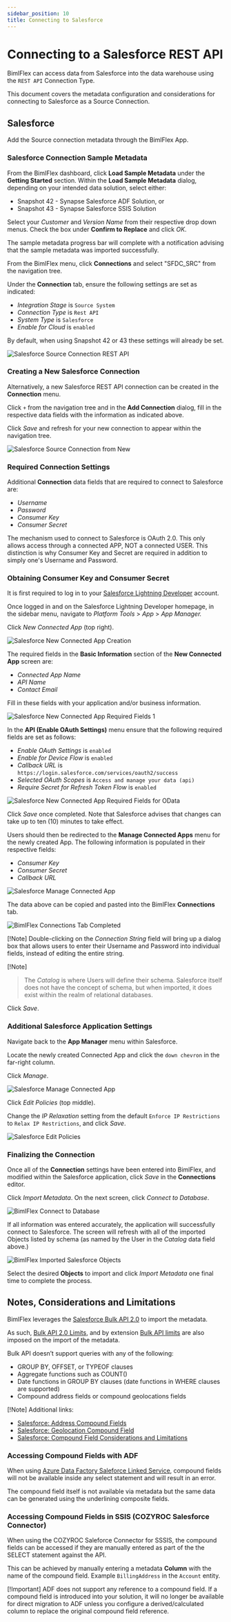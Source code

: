 ---
sidebar_position: 10
title: Connecting to Salesforce
---
<head>
  <meta name="varigenceProduct" content="BimlFlex"></meta>
  <meta name="varigenceArticleType" content="Conceptual"></meta>
</head>


# Connecting to a Salesforce REST API

BimlFlex can access data from Salesforce into the data warehouse using the `REST API` Connection Type.

This document covers the metadata configuration and considerations for connecting to Salesforce as a Source Connection.

## Salesforce

Add the Source connection metadata through the BimlFlex App.

### Salesforce Connection Sample Metadata

From the BimlFlex dashboard, click **Load Sample Metadata** under the **Getting Started** section.
Within the **Load Sample Metadata** dialog, depending on your intended data solution, select either:

* Snapshot 42 - Synapse Salesforce ADF Solution, or
* Snapshot 43 - Synapse Salesforce SSIS Solution

Select your *Customer* and *Version Name* from their respective drop down menus.
Check the box under **Confirm to Replace** and click *OK*.

The sample metadata progress bar will complete with a notification advising that the sample metadata was imported successfully.

From the BimlFlex menu, click **Connections** and select "SFDC_SRC" from the navigation tree.

Under the **Connection** tab, ensure the following settings are set as indicated:

* *Integration Stage* is `Source System`
* *Connection Type* is `Rest API`
* *System Type* is `Salesforce`
* *Enable for Cloud* is `enabled`

By default, when using Snapshot 42 or 43 these settings will already be set.

![Salesforce Source Connection REST API](/img/bimlflex/bfx-sfdc-rest-api-connection-sample.png "Salesforce Source Connection via Sample Metadata")

### Creating a New Salesforce Connection

Alternatively, a new Salesforce REST API connection can be created in the **Connection** menu.

Click `+` from the navigation tree and in the **Add Connection** dialog, fill in the respective data fields with the information as indicated above.

Click *Save* and refresh for your new connection to appear within the navigation tree.

![Salesforce Source Connection from New](/img/bimlflex/bfx-sfdc-rest-api-new-connection.png "Salesforce Source Connection from New")

### Required Connection Settings

Additional **Connection** data fields that are required to connect to Salesforce are:

* *Username*
* *Password*
* *Consumer Key*
* *Consumer Secret*

The mechanism used to connect to Salesforce is OAuth 2.0. This only allows access through a connected APP, NOT a connected USER.
This distinction is why Consumer Key and Secret are required in addition to simply one's Username and Password.

### Obtaining Consumer Key and Consumer Secret

It is first required to log in to your [Salesforce Lightning Developer](https://login.salesforce.com) account.

Once logged in and on the Salesforce Lightning Developer homepage, in the sidebar menu, navigate to *Platform Tools* > *App* > *App Manager.*

Click *New Connected App* (top right).

![Salesforce New Connected App Creation](/img/bimlflex/bfx-sfdc-new-connected-app.png "Salesforce New Connected App Creation")

The required fields in the **Basic Information** section of the **New Connected App** screen are:

* *Connected App Name*
* *API Name*
* *Contact Email*

Fill in these fields with your application and/or business information.

![Salesforce New Connected App Required Fields 1](/img/bimlflex/bfx-sfdc-new-connected-app-required-fields.png "Required Fields 1")

In the **API (Enable OAuth Settings)** menu ensure that the following required fields are set as follows:

* *Enable OAuth Settings* is `enabled`
* *Enable for Device Flow* is `enabled`
* *Callback URL* is `https://login.salesforce.com/services/oauth2/success`
* *Selected OAuth Scopes* is `Access and manage your data (api)`
* *Require Secret for Refresh Token Flow* is `enabled`

![Salesforce New Connected App Required Fields for OData](/img/bimlflex/bfx-sfdc-new-connected-app-oath-required-fields.png "Salesforce OAuth Required Fields")

Click *Save* once completed.
Note that Salesforce advises that changes can take up to ten (10) minutes to take effect.

Users should then be redirected to the **Manage Connected Apps** menu for the newly created App.
The following information is populated in their respective fields:

* *Consumer Key*
* *Consumer Secret*
* *Callback URL*

![Salesforce Manage Connected App](/img/bimlflex/bfx-sfdc-manage-connected-app.png "Salesforce Managed Connected App Menu")

The data above can be copied and pasted into the BimlFlex **Connections** tab.

![BimlFlex Connections Tab Completed](/img/bimlflex/bfx-sfdc-completed-connection-field.png "BimlFlex Completed Connection Field")


[!Note]
Double-clicking on the *Connection String* field will bring up a dialog box that allows users to enter their Username and Password into individual fields, instead of editing the entire string.


[!Note]
>The *Catalog* is where Users will define their schema. Salesforce itself does not have the concept of schema, but when imported, it does exist within the realm of relational databases.

Click *Save*.

### Additional Salesforce Application Settings

Navigate back to the **App Manager** menu within Salesforce.

Locate the newly created Connected App and click the `down chevron` in the far-right column.

Click *Manage*.

![Salesforce Manage Connected App](/img/bimlflex/bfx-sfdc-app-manager-manage-app.png "Salesforce Manage Connected App")

Click *Edit Policies* (top middle).

Change the *IP Relaxation* setting from the default `Enforce IP Restrictions` to `Relax IP Restrictions`, and click *Save*.

![Salesforce Edit Policies](/img/bimlflex/bfx-sfdc-edit-policies-ip-relaxation.png "Salesforce Edit Policies")

### Finalizing the Connection

Once all of the **Connection** settings have been entered into BimlFlex, and modified within the Salesforce application, click *Save* in the **Connections** editor.

Click *Import Metadata*. On the next screen, click *Connect to Database*.

![BimlFlex Connect to Database](/img/bimlflex/bfx-sfdc-connect-to-database.png "Connect to Database")

If all information was entered accurately, the application will successfully connect to Salesforce. The screen will refresh with all of the imported Objects listed by schema (as named by the User in the *Catalog* data field above.)

![BimlFlex Imported Salesforce Objects](/img/bimlflex/bfx-sfdc-imported-objects-complete.png "BimlFlex Imported Salesforce Objects")

Select the desired **Objects** to import and click *Import Metadata* one final time to complete the process.

## Notes, Considerations and Limitations

BimlFlex leverages the [Salesforce Bulk API 2.0](https://developer.salesforce.com/docs/atlas.en-us.api_asynch.meta/api_asynch/asynch_api_intro.htm) to import the metadata.

As such, [Bulk API 2.0 Limits](https://developer.salesforce.com/docs/atlas.en-us.api_asynch.meta/api_asynch/bulk_common_limits.htm), and by extension [Bulk API limits](https://developer.salesforce.com/docs/atlas.en-us.api_asynch.meta/api_asynch/asynch_api_concepts_limits.htm) are also imposed on the import of the metadata.

 Bulk API doesn’t support queries with any of the following:

* GROUP BY, OFFSET, or TYPEOF clauses
* Aggregate functions such as COUNT()
* Date functions in GROUP BY clauses (date functions in WHERE clauses are supported)
* Compound address fields or compound geolocations fields


[!Note]
Additional links:

* [Salesforce: Address Compound Fields](https://developer.salesforce.com/docs/atlas.en-us.188.0.api.meta/api/compound_fields_address.htm)
* [Salesforce: Geolocation Compound Field](https://developer.salesforce.com/docs/atlas.en-us.api.meta/api/compound_fields_geolocation.htm)
* [Salesforce: Compound Field Considerations and Limitations](https://developer.salesforce.com/docs/atlas.en-us.api.meta/api/compound_fields_limitations.htm)

### Accessing Compound Fields with ADF

When using [Azure Data Factory Saleforce Linked Service](https://docs.microsoft.com/en-us/azure/data-factory/connector-salesforce), compound fields will not be available inside any select statement and will result in an error.

The compound field itself is not available via metadata but the same data can be generated using the underlining composite fields.

### Accessing Compound Fields in SSIS (COZYROC Salesforce Connector)

When using the COZYROC Saleforce Connector for SSSIS, the compound fields can be accessed if they are manually entered as part of the the SELECT statement against the API.

This can be achieved by manually entering a metadata **Column** with the name of the compound field.
Example `BillingAddress` in the `Account` entity.


[!Important]
ADF does not support any reference to a compound field.
If a compound field is introduced into your solution, it will no longer be available for direct migration to ADF unless you configure a derived/calculated column to replace the original compound field reference.
